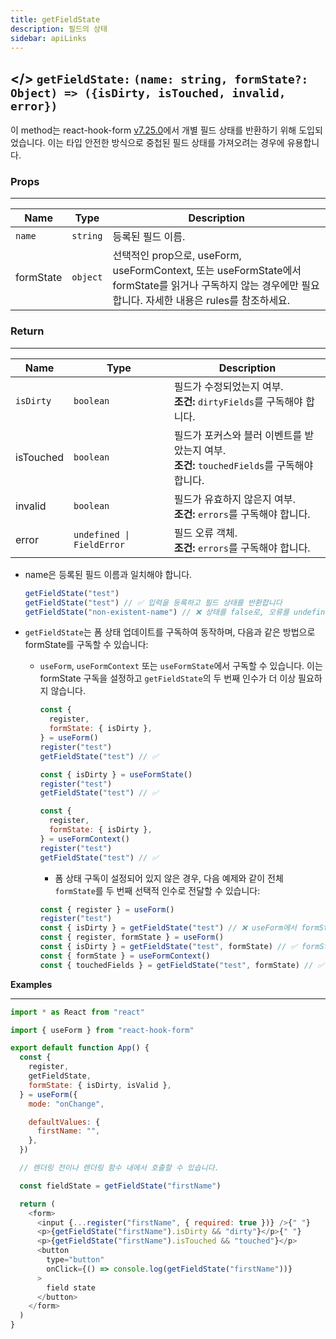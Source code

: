 ```yaml
---
title: getFieldState
description: 필드의 상태
sidebar: apiLinks
---
```


## \</> `getFieldState:` <TypeText>`(name: string, formState?: Object) => ({isDirty, isTouched, invalid, error})`</TypeText>

이 method는 react-hook-form [v7.25.0](https://github.com/react-hook-form/react-hook-form/releases/tag/v7.25.0)에서 개별 필드 상태를 반환하기 위해 도입되었습니다. 이는 타입 안전한 방식으로 중첩된 필드 상태를 가져오려는 경우에 유용합니다.

### Props

---

| Name      | Type                          | Description                                                                                                                                               |
| --------- | ----------------------------- | --------------------------------------------------------------------------------------------------------------------------------------------------------- |
| `name`    | <TypeText>`string`</TypeText> | 등록된 필드 이름.                                                                                                                                         |
| formState | <TypeText>`object`</TypeText> | 선택적인 prop으로, useForm, useFormContext, 또는 useFormState에서 formState를 읽거나 구독하지 않는 경우에만 필요합니다. 자세한 내용은 rules를 참조하세요. |

### Return

---

| Name      | Type                                           | Description                                                                                   |
| --------- | ---------------------------------------------- | --------------------------------------------------------------------------------------------- |
| `isDirty` | <TypeText>`boolean`</TypeText>                 | 필드가 수정되었는지 여부. <br/>**조건:** `dirtyFields`를 구독해야 합니다.                     |
| isTouched | <TypeText>`boolean`</TypeText>                 | 필드가 포커스와 블러 이벤트를 받았는지 여부.<br/>**조건:** `touchedFields`를 구독해야 합니다. |
| invalid   | <TypeText>`boolean`</TypeText>                 | 필드가 유효하지 않은지 여부.<br/>**조건:** `errors`를 구독해야 합니다.                        |
| error     | <TypeText>`undefined \| FieldError`</TypeText> | 필드 오류 객체.<br/>**조건:** `errors`를 구독해야 합니다.                                     |

<Admonition type="important" title="Rules">

- name은 등록된 필드 이름과 일치해야 합니다.
  ```javascript
  getFieldState("test")
  getFieldState("test") // ✅ 입력을 등록하고 필드 상태를 반환합니다
  getFieldState("non-existent-name") // ❌ 상태를 false로, 오류를 undefined로 반환합니다
  ```
- `getFieldState`는 폼 상태 업데이트를 구독하여 동작하며, 다음과 같은 방법으로 formState를 구독할 수 있습니다:

  - `useForm`, `useFormContext` 또는 `useFormState`에서 구독할 수 있습니다. 이는 formState 구독을 설정하고 `getFieldState`의 두 번째 인수가 더 이상 필요하지 않습니다.

    ```javascript
    const {
      register,
      formState: { isDirty },
    } = useForm()
    register("test")
    getFieldState("test") // ✅
    ```

    ```javascript
    const { isDirty } = useFormState()
    register("test")
    getFieldState("test") // ✅
    ```

    ```javascript
    const {
      register,
      formState: { isDirty },
    } = useFormContext()
    register("test")
    getFieldState("test") // ✅
    ```

    - 폼 상태 구독이 설정되어 있지 않은 경우, 다음 예제와 같이 전체 `formState`를 두 번째 선택적 인수로 전달할 수 있습니다:

    ```javascript
    const { register } = useForm()
    register("test")
    const { isDirty } = getFieldState("test") // ❌ useForm에서 formState의 isDirty가 구독되지 않음
    const { register, formState } = useForm()
    const { isDirty } = getFieldState("test", formState) // ✅ formState.isDirty가 구독됨
    const { formState } = useFormContext()
    const { touchedFields } = getFieldState("test", formState) // ✅ formState.touchedFields가 구독됨
    ```

</Admonition>

**Examples**

---

```javascript copy sandbox="https://codesandbox.io/s/getfieldstate-jvekk"
import * as React from "react"

import { useForm } from "react-hook-form"

export default function App() {
  const {
    register,
    getFieldState,
    formState: { isDirty, isValid },
  } = useForm({
    mode: "onChange",

    defaultValues: {
      firstName: "",
    },
  })

  // 렌더링 전이나 렌더링 함수 내에서 호출할 수 있습니다.

  const fieldState = getFieldState("firstName")

  return (
    <form>
      <input {...register("firstName", { required: true })} />{" "}
      <p>{getFieldState("firstName").isDirty && "dirty"}</p>{" "}
      <p>{getFieldState("firstName").isTouched && "touched"}</p>
      <button
        type="button"
        onClick={() => console.log(getFieldState("firstName"))}
      >
        field state
      </button>
    </form>
  )
}
```
